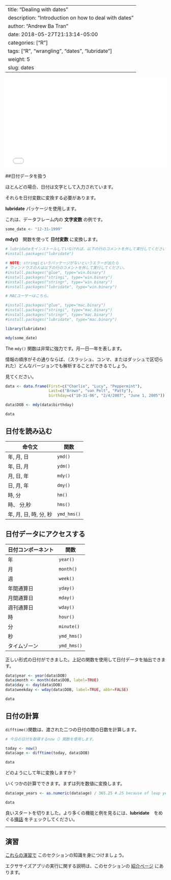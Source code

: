 --
title: "Dealing with dates"
description: "Introduction on how to deal with dates"
author: "Andrew Ba Tran"
date: 2018-05-27T21:13:14-05:00
categories: ["R"]
tags: ["R", "wrangling", "dates", "lubridate"]
weight: 5
slug: dates
---


<div style="position: relative; padding-bottom: 56.25%; height: 0; overflow: hidden;">
  <iframe src="//www.youtube.com/embed/yt9x6PNYvlw?t=3s" style="position: absolute; top: 0; left: 0; width: 100%; height: 100%; border:0; encrypted-media" allowfullscreen title="YouTube Video"></iframe>
</div>

##日付データを扱う

ほとんどの場合、日付は文字として入力されています。

それらを日付変数に変換する必要があります。

**lubridate** パッケージを使用します。

これは、データフレーム内の **文字変数** の例です。

```r
some_date <- "12-31-1999"
```

**mdy()**　関数を使って **日付変数** に変換します。

```r
# lubridateをインストールしていなければ、以下の行のコメントを外して実行してください。
#install.packages("lubridate")

# NOTE: stringiというパッケージがないというエラーが出たら
# ウィンドウズの人は以下の行のコメントを外して実行してください。
#install.packages("glue", type="win.binary")
#install.packages("stringi", type="win.binary")
#install.packages("stringr", type="win.binary")
#install.packages("lubridate", type="win.binary")

# MACユーザーはこちら。

#install.packages("glue", type="mac.binary")
#install.packages("stringi", type="mac.binary")
#install.packages("stringr", type="mac.binary")
#install.packages("lubridate", type="mac.binary")

library(lubridate)

mdy(some_date)
```

The `mdy()` 関数は非常に強力です。月―日―年を表します。

情報の順序がその通りならば、（スラッシュ、コンマ、またはダッシュで区切られた）どんなバージョンでも解析することができるでしょう。

見てください。

```r

data <- data.frame(First=c("Charlie", "Lucy", "Peppermint"),
                   Last=c("Brown", "van Pelt", "Patty"),
                   birthday=c("10-31-06", "2/4/2007", "June 1, 2005"))

data$DOB <- mdy(data$birthday)

data

```

## 日付を読み込む

| 命令文 | 関数 |
| ------ | ------------------------ |
| 年, 月, 日 | `ymd()` |
| 年, 日, 月 | `ydm()` |
| 月, 日, 年    | `mdy()` |
| 日, 月, 年    | `dmy()` |
| 時, 分    | `hm()` |
| 時、 分,秒    | `hms()` |
| 年, 月, 日, 時, 分, 秒    | `ymd_hms()` |

## 日付データにアクセスする

| 日付コンポーネント | 関数 |
| ------ | ------------------------ |
| 年 | `year()` |
| 月 | `month()` |
| 週    | `week()` |
| 年間通算日  | `yday()` |
| 月間通算日  | `mday()` |
| 週刊通算日 | `wday()` |
| 時  | `hour()` |
| 分  | `minute()` |
| 秒  | `ymd_hms()` |
| タイムゾーン  | `ymd_hms()` |

正しい形式の日付ができました。上記の関数を使用して日付データを抽出できます。

```r
data$year <- year(data$DOB)
data$month <- month(data$DOB, label=TRUE)
data$day <- day(data$DOB)
data$weekday <- wday(data$DOB, label=TRUE, abbr=FALSE)

data
```

## 日付の計算

`difftime()`関数は、渡された二つの日付の間の日数を計算します。

```r
# 今日の日付を取得するnow（）関数を使用します。

today <- now()
data$age <- difftime(today, data$DOB)

data
```

どのようにして年に変換しますか？

いくつかの計算でできます。まずは列を数値に変換します。

```r
data$age_years <- as.numeric(data$age) / 365.25 #.25 because of leap years

data
```

良いスタートを切りました。より多くの機能と例を見るには、**lubridate**　をめぐる[挿話](https://cran.r-project.org/web/packages/lubridate/vignettes/lubridate.html) をチェックしてください。



----

## 演習

[これらの演習で](http://code.r-journalism.com/chapter-3/#section-dealing-with-dates) このセクションの知識を身につけましょう。

エクササイズアプリの実行に関する説明は、このセクションの [紹介ページ](https://learn.r-journalism.com/en/wrangling/) にあります。

